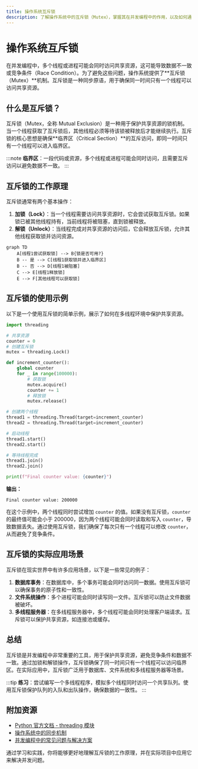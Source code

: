```yaml
---
title: 操作系统互斥锁
description: 了解操作系统中的互斥锁（Mutex），掌握其在并发编程中的作用，以及如何通过互斥锁实现线程同步。
---
```


# 操作系统互斥锁

在并发编程中，多个线程或进程可能会同时访问共享资源，这可能导致数据不一致或竞争条件（Race Condition）。为了避免这些问题，操作系统提供了**互斥锁（Mutex）**机制。互斥锁是一种同步原语，用于确保同一时间只有一个线程可以访问共享资源。

## 什么是互斥锁？

互斥锁（Mutex，全称 Mutual Exclusion）是一种用于保护共享资源的锁机制。当一个线程获取了互斥锁后，其他线程必须等待该锁被释放后才能继续执行。互斥锁的核心思想是确保**临界区（Critical Section）**的互斥访问，即同一时间只有一个线程可以进入临界区。

:::note
**临界区**：一段代码或资源，多个线程或进程可能会同时访问，且需要互斥访问以避免数据不一致。
:::

## 互斥锁的工作原理

互斥锁通常有两个基本操作：
1. **加锁（Lock）**：当一个线程需要访问共享资源时，它会尝试获取互斥锁。如果锁已被其他线程持有，当前线程将被阻塞，直到锁被释放。
2. **解锁（Unlock）**：当线程完成对共享资源的访问后，它会释放互斥锁，允许其他线程获取锁并访问资源。

```mermaid
graph TD
    A[线程1尝试获取锁] --> B{锁是否可用?}
    B -- 是 --> C[线程1获取锁并进入临界区]
    B -- 否 --> D[线程1被阻塞]
    C --> E[线程1释放锁]
    E --> F[其他线程可以获取锁]
```

## 互斥锁的使用示例

以下是一个使用互斥锁的简单示例，展示了如何在多线程环境中保护共享资源。

```python
import threading

# 共享资源
counter = 0
# 创建互斥锁
mutex = threading.Lock()

def increment_counter():
    global counter
    for _ in range(100000):
        # 获取锁
        mutex.acquire()
        counter += 1
        # 释放锁
        mutex.release()

# 创建两个线程
thread1 = threading.Thread(target=increment_counter)
thread2 = threading.Thread(target=increment_counter)

# 启动线程
thread1.start()
thread2.start()

# 等待线程完成
thread1.join()
thread2.join()

print(f"Final counter value: {counter}")
```

**输出：**
```
Final counter value: 200000
```

在这个示例中，两个线程同时尝试增加 `counter` 的值。如果没有互斥锁，`counter` 的最终值可能会小于 200000，因为两个线程可能会同时读取和写入 `counter`，导致数据丢失。通过使用互斥锁，我们确保了每次只有一个线程可以修改 `counter`，从而避免了竞争条件。

## 互斥锁的实际应用场景

互斥锁在现实世界中有许多应用场景，以下是一些常见的例子：

1. **数据库事务**：在数据库中，多个事务可能会同时访问同一数据。使用互斥锁可以确保事务的原子性和一致性。
2. **文件系统操作**：多个进程可能会同时读写同一文件。互斥锁可以防止文件数据被破坏。
3. **多线程服务器**：在多线程服务器中，多个线程可能会同时处理客户端请求。互斥锁可以保护共享资源，如连接池或缓存。

## 总结

互斥锁是并发编程中非常重要的工具，用于保护共享资源，避免竞争条件和数据不一致。通过加锁和解锁操作，互斥锁确保了同一时间只有一个线程可以访问临界区。在实际应用中，互斥锁广泛用于数据库、文件系统和多线程服务器等场景。

:::tip
**练习**：尝试编写一个多线程程序，模拟多个线程同时访问一个共享队列。使用互斥锁保护队列的入队和出队操作，确保数据的一致性。
:::

## 附加资源

- [Python 官方文档 - threading 模块](https://docs.python.org/3/library/threading.html)
- [操作系统中的同步机制](https://en.wikipedia.org/wiki/Synchronization_(computer_science))
- [并发编程中的常见问题与解决方案](https://www.geeksforgeeks.org/common-concurrency-problems-in-java/)

通过学习和实践，你将能够更好地理解互斥锁的工作原理，并在实际项目中应用它来解决并发问题。